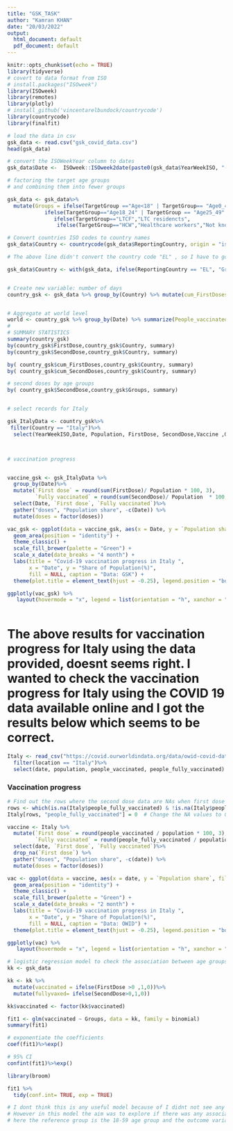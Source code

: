 ```yaml
---
title: "GSK_TASK"
author: "Kamran KHAN"
date: "20/03/2022"
output:
  html_document: default
  pdf_document: default
---
```


```r
knitr::opts_chunk$set(echo = TRUE)
library(tidyverse)
# covert to data format from ISO
# install.packages("ISOweek")
library(ISOweek)
library(remotes)
library(plotly)
# install_github('vincentarelbundock/countrycode')
library(countrycode)
library(finalfit)
```


```r

# load the data in csv
gsk_data <- read.csv("gsk_covid_data.csv")
head(gsk_data)

# convert the ISOWeekYear column to dates
gsk_data$Date <-  ISOweek::ISOweek2date(paste0(gsk_data$YearWeekISO, "-1"))

# factoring the target age groups 
# and combining them into fewer groups 

gsk_data <- gsk_data%>%
  mutate(Groups = ifelse(TargetGroup =="Age<18" | TargetGroup== "Age0_4"| TargetGroup=="Age5_9" |TargetGroup=="Age10_14"| TargetGroup== "Age15_17", "Under 18",
            ifelse(TargetGroup=="Age18_24" | TargetGroup == "Age25_49" | TargetGroup=="Age50_59" |  TargetGroup=="ALL" |TargetGroup=="1_Age<60","18-59",                        ifelse(TargetGroup=="Age60_69" | TargetGroup=="Age70_79" | TargetGroup=="Age80+" | TargetGroup=="1_Age60+", "60+",
               ifelse(TargetGroup=="LTCF","LTC residencts",
                ifelse(TargetGroup=="HCW","Healthcare workers","Not known"))))))

# Convert countries ISO codes to country names 
gsk_data$Country <- countrycode(gsk_data$ReportingCountry, origin = "iso2c", destination = "country.name")

# The above line didn't convert the country code "EL" , so I have to google what country was it.-- The EL code is for Greece

gsk_data$Country <- with(gsk_data, ifelse(ReportingCountry == "EL", "Greece", Country))


# Create new variable: number of days
country_gsk <- gsk_data %>% group_by(Country) %>% mutate(cum_FirstDoses=cumsum(as.numeric(FirstDose)),cum_SecondDoses=cumsum(SecondDose), days = Date - first(Date) + 1)


# Aggregate at world level
world <- country_gsk %>% group_by(Date) %>% summarize(People_vaccinated=sum(cum_FirstDoses), Fully_vaccinated=sum(cum_SecondDoses))
# 
# SUMMARY STATISTICS
summary(country_gsk)
by(country_gsk$FirstDose,country_gsk$Country, summary)
by(country_gsk$SecondDose,country_gsk$Country, summary)

by( country_gsk$cum_FirstDoses,country_gsk$Country, summary)
by( country_gsk$cum_SecondDoses,country_gsk$Country, summary)

# second doses by age groups
by( country_gsk$SecondDose,country_gsk$Groups, summary)



```


```r

# select records for Italy

gsk_ItalyData <- country_gsk%>%
 filter(Country == "Italy")%>%
  select(YearWeekISO,Date, Population, FirstDose, SecondDose,Vaccine ,Groups)



# vaccination progress


vaccine_gsk <- gsk_ItalyData %>%
  group_by(Date)%>%
  mutate(`First dose` = round(sum(FirstDose)/ Population * 100, 3),
         `Fully vaccinated` = round(sum(SecondDose)/ Population  * 100, 3)) %>%
  select(Date, `First dose`, `Fully vaccinated`)%>%
  gather("doses", "Population share", -c(Date)) %>%
  mutate(doses = factor(doses))

vac_gsk <- ggplot(data = vaccine_gsk, aes(x = Date, y = `Population share`, fill = doses)) +
  geom_area(position = "identity") +
  theme_classic() +
  scale_fill_brewer(palette = "Green") +
  scale_x_date(date_breaks = "4 month") +
  labs(title = "Covid-19 vaccination progress in Italy ",
       x = "Date", y = "Share of Population(%)",
       fill = NULL, caption = "Data: GSK") +
  theme(plot.title = element_text(hjust = -0.25), legend.position = "bottom")

ggplotly(vac_gsk) %>%
   layout(hovermode = "x", legend = list(orientation = "h", xanchor = "center", x = 0.5, y = -0.1))
  
```



# The above results for vaccination progress for Italy using the data provided, doesnt seems right. I wanted to check the vaccination progress for Italy using the COVID 19 data available online and I got the results below which seems to be correct.








```r

Italy <- read_csv("https://covid.ourworldindata.org/data/owid-covid-data.csv") %>%
  filter(location == "Italy")%>%
  select(date, population, people_vaccinated, people_fully_vaccinated)

```


### Vaccination progress
```r
# Find out the rows where the second dose data are NAs when first dose were given at the start of the vaccination process
rows <- which(is.na(Italy$people_fully_vaccinated) & !is.na(Italy$people_vaccinated))
Italy[rows, "people_fully_vaccinated"] = 0  # Change the NA values to 0

vaccine <- Italy %>%
  mutate(`First dose` = round(people_vaccinated / population * 100, 3),
         `Fully vaccinated` = round(people_fully_vaccinated / population  * 100, 3)) %>%
  select(date, `First dose`, `Fully vaccinated`)%>%
  drop_na(`First dose`) %>%
  gather("doses", "Population share", -c(date)) %>%
  mutate(doses = factor(doses))

vac <- ggplot(data = vaccine, aes(x = date, y = `Population share`, fill = doses)) +
  geom_area(position = "identity") +
  theme_classic() +
  scale_fill_brewer(palette = "Green") +
  scale_x_date(date_breaks = "2 month") +
  labs(title = "Covid-19 vaccination progress in Italy ",
       x = "Date", y = "Share of Population(%)",
       fill = NULL, caption = "Data: OWID") +
  theme(plot.title = element_text(hjust = -0.25), legend.position = "bottom")

ggplotly(vac) %>%
   layout(hovermode = "x", legend = list(orientation = "h", xanchor = "center", x = 0.5, y = -0.1))
```
```r

# logistic regression model to check the association between age groups and getting vaccinated 
kk <- gsk_data

kk <- kk %>% 
  mutate(vaccinated = ifelse(FirstDose >0 ,1,0))%>%
  mutate(fullyvaxed= ifelse(SecondDose>0,1,0))

kk$vaccinated <- factor(kk$vaccinated)

fit1 <- glm(vaccinated ~ Groups, data = kk, family = binomial)
summary(fit1)

# exponentiate the coefficients 
coef(fit1)%>%exp()

# 95% CI
confint(fit1)%>%exp()

library(broom)

fit1 %>% 
  tidy(conf.int= TRUE, exp = TRUE)

# I dont think this is any useful model because of I didnt not see any other variable in the data which I could think of  using in a model
# However in this model the aim was to explore if there was any association between between age group and getting vaccinated at first time (first dose)
# here the reference group is the 18-59 age group and the outcome variable is getting vaccinated (first dose (Y/N))
```
